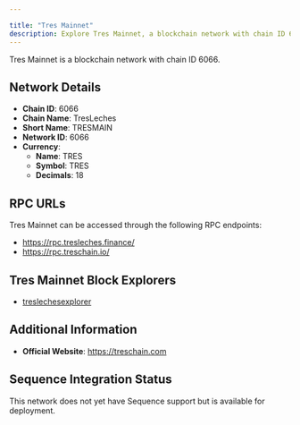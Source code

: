 ```yaml
---

title: "Tres Mainnet"
description: Explore Tres Mainnet, a blockchain network with chain ID 6066. Learn about its native currency, TRES, and how to interact with the network.
---
```




Tres Mainnet is a blockchain network with chain ID 6066.

## Network Details

- **Chain ID**: 6066
- **Chain Name**: TresLeches
- **Short Name**: TRESMAIN
- **Network ID**: 6066
- **Currency**: 
  - **Name**: TRES
  - **Symbol**: TRES
  - **Decimals**: 18

## RPC URLs

Tres Mainnet can be accessed through the following RPC endpoints:

- https://rpc.tresleches.finance/
- https://rpc.treschain.io/

## Tres Mainnet Block Explorers

- [treslechesexplorer](https://explorer.tresleches.finance)

## Additional Information

- **Official Website**: https://treschain.com

## Sequence Integration Status

This network does not yet have Sequence support but is available for deployment.
